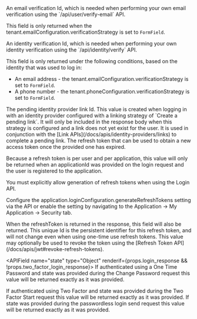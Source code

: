 
<APIField name="emailVerificationId" type="String">
  An email verification Id, which is needed when performing your own email verification using the `/api/user/verify-email` API.

  This field is only returned when the <InlineField>tenant.emailConfiguration.verificationStrategy</InlineField> is set to `FormField`.
</APIField>

<APIField name="identityVerificationId" type="String" since="1.99.9">
  An identity verification Id, which is needed when performing your own identity verification using the `/api/identity/verify` API.

  This field is only returned under the following conditions, based on the identity that was used to log in:

  * An email address - the <InlineField>tenant.emailConfiguration.verificationStrategy</InlineField> is set to `FormField`.
  * A phone number - the <InlineField>tenant.phoneConfiguration.verificationStrategy</InlineField> is set to `FormField`.
</APIField>

<APIField name="pendingIdPLinkId" type="String" since="1.28.0" renderif={!!props.idp_response}>
  The pending identity provider link Id. This value is created when logging in with an identity provider configured with a linking strategy of `Create a pending link`. It will only be included in the response body when this strategy is configured and a link does not yet exist for the user. It is used in conjunction with the [Link APIs](/docs/apis/identity-providers/links) to complete a pending link.
</APIField>

<APIField name="refreshToken" type="String">
  The refresh token that can be used to obtain a new access token once the provided one has expired.

  Because a refresh token is per user and per application, this value will only be returned when an <InlineField>applicationId</InlineField> was provided on the login request and the user is registered to the application.

  You must explicitly allow generation of refresh tokens when using the Login API.

  Configure the <InlineField>application.loginConfiguration.generateRefreshTokens</InlineField> setting via the API or enable the setting by navigating to the <Breadcrumb>Application -> My Application -> Security</Breadcrumb> tab.
</APIField>

<APIField name="refreshTokenId" type="String" since="1.37.0">
  When the <InlineField>refreshToken</InlineField> is returned in the response, this field will also be returned. This unique Id is the persistent identifier for this refresh token, and will not change even when using one-time use refresh tokens. This value may optionally be used to revoke the token using the [Refresh Token API](/docs/apis/jwt#revoke-refresh-tokens).
</APIField>

<APIField name="state" type="Object" renderif={props.login_response && !props.two_factor_login_response}>
  If authenticated using a One Time Password and <InlineField>state</InlineField> was provided during the Change Password request this value will be returned exactly as it was provided.
</APIField>

<APIField name="state" type="Object" since="1.26.0" renderif={!!props.two_factor_login_response}>
  If authenticated using Two Factor and <InlineField>state</InlineField> was provided during the Two Factor Start request this value will be returned exactly as it was provided.
</APIField>

<APIField name="state" type="Object" renderif={!!props.passwordless_login_response}>
  If state was provided during the passwordless login send request this value will be returned exactly as it was provided.
</APIField>
